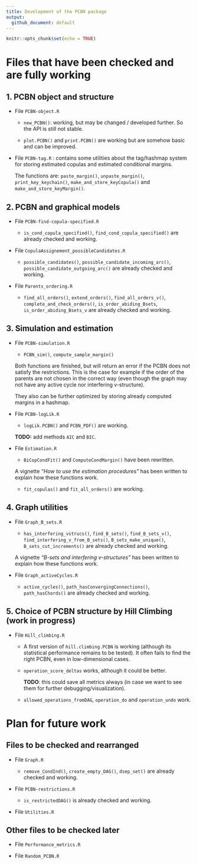 ```yaml
---
title: Development of the PCBN package
output: 
  github_document: default
---
```


```r
knitr::opts_chunk$set(echo = TRUE)
```


# Files that have been checked and are fully working


## 1. PCBN object and structure

- File `PCBN-object.R`

   + `new_PCBN()`: working, but may be changed / developed further.
   So the API is still not stable.
   
   + `plot.PCBN()` and `print.PCBN()` are working but are somehow basic and
   can be improved.


- File `PCBN-tag.R` : contains some utilities about the tag/hashmap system
  for storing estimated copulas and estimated conditional margins.
  
  The functions are: `paste_margin()`, `unpaste_margin()`, `print_key_keychain()`,
  `make_and_store_keyCopula()` and `make_and_store_keyMargin()`.

 
## 2. PCBN and graphical models

- File `PCBN-find-copula-specified.R`

   + `is_cond_copula_specified()`, `find_cond_copula_specified()`
   are already checked and working.


- File `CopulaAssignement_possibleCandidates.R`
   + `possible_candidates()`, `possible_candidate_incoming_arc()`,
   `possible_candidate_outgoing_arc()`
   are already checked and working.


- File `Parents_ordering.R`

   + `find_all_orders()`, `extend_orders()`, `find_all_orders_v()`, 
   `complete_and_check_orders()`,
   `is_order_abiding_Bsets`, `is_order_abiding_Bsets_v`
   are already checked and working.


## 3. Simulation and estimation

- File `PCBN-simulation.R`

   + `PCBN_sim()`, `compute_sample_margin()`
   
   Both functions are finished, but will return an error if the PCBN does not
   satisfy the restrictions. This is the case for example if the order of the
   parents are not chosen in the correct way (even though the graph may not
   have any active cycle nor interfering v-structure).
   
   They also can be further optimized by storing already computed margins in
   a hashmap.


- File `PCBN-logLik.R`
   
   + `logLik.PCBN()` and `PCBN_PDF()` are working. 
   
   **TODO:** add methods `AIC` and `BIC`.


- File `Estimation.R`

  + `BiCopCondFit()` and  `ComputeCondMargin()` have been rewritten.

  A vignette _"How to use the estimation procedures"_ has been written to
  explain how these functions work.
  
  + `fit_copulas()` and `fit_all_orders()` are working.


## 4. Graph utilities

- File `Graph_B_sets.R`
   + `has_interfering_vstrucs()`, `find_B_sets()`, `find_B_sets_v()`, 
   `find_interfering_v_from_B_sets()`, `B_sets_make_unique()`,
   `B_sets_cut_increments()`
   are already checked and working.

  A vignette _"B-sets and interfering v-structures"_ has been written to
  explain how these functions work.


- File `Graph_activeCycles.R`

   + `active_cycles()`, `path_hasConvergingConnections()`, `path_hasChords()`
   are already checked and working.


## 5. Choice of PCBN structure by Hill Climbing (work in progress)

- File `Hill_climbing.R`
   + A first version of `hill.climbing.PCBN` is working
   (although its statistical performance remains to be tested).
   It often fails to find the right PCBN, even in low-dimensional cases.
   
   + `operation_score_deltas` works, although it could be better.
   
     **TODO**: this could save all metrics always
     (in case we want to see them for further debugging/visualization).
   
   + `allowed_operations_fromDAG`, `operation_do` and `operation_undo` work.


# Plan for future work


<!-- ## Files to be checked soon -->


## Files to be checked and rearranged


- File `Graph.R`

   + `remove_CondInd()`, `create_empty_DAG()`, `dsep_set()` 
   are already checked and working.


- File `PCBN-restrictions.R`

   + `is_restrictedDAG()` is already checked and working.


- File `Utilities.R`


## Other files to be checked later
   
- File `Performance_metrics.R`

- File `Random_PCBN.R`

